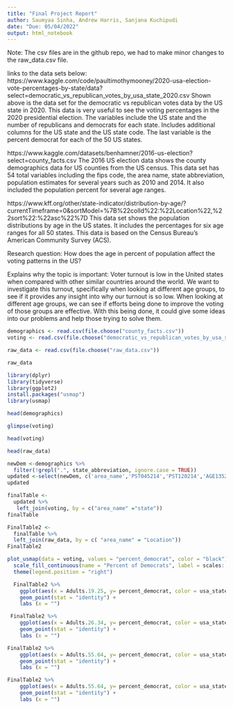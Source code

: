 ```yaml
---
title: "Final Project Report"
author: Saumyaa Sinha, Andrew Harris, Sanjana Kuchipudi
date: "Due: 05/04/2022"
output: html_notebook
---
```


Note: The csv files are in the github repo, we had to make minor changes to the raw_data.csv file.


links to the data sets below: 
https://www.kaggle.com/code/paultimothymooney/2020-usa-election-vote-percentages-by-state/data?select=democratic_vs_republican_votes_by_usa_state_2020.csv
Shown above is the data set for the democratic vs republican votes data by the US state in 2020. This data is very useful to see the voting percentages in the 2020 presidential election. The variables include the US state and the number of republicans and democrats for each state. Includes additional columns for the US state and the US state code. The last variable is the percent democrat for each of the 50 US states. 

https://www.kaggle.com/datasets/benhamner/2016-us-election?select=county_facts.csv
The 2016 US election data shows the county demographics data for US counties from the US census. This data set has 54 total variables including the fips code, the area name, state abbreviation, population estimates for several years such as 2010 and 2014. It also included the population percent for several age ranges. 

https://www.kff.org/other/state-indicator/distribution-by-age/?currentTimeframe=0&sortModel=%7B%22colId%22:%22Location%22,%22sort%22:%22asc%22%7D
This data set shows the population distributions by age in the US states. It includes the percentages for  six age ranges for all 50 states. This data is based on the Census Bureau’s American Community Survey (ACS). 


Research question: 
How does the age in percent of population affect the voting patterns in the US?


Explains why the topic is important: 
Voter turnout is low in the United states when compared with other similar countries around the world. We want to investigate this turnout, specifically when looking at different age groups, to see if it provides any insight into why our turnout is so low. When looking at different age groups, we can see if efforts being done to improve the voting of those groups are effective. With this being done, it could give some ideas into our problems and help those trying to solve them. 


```r
demographics <- read.csv(file.choose("county_facts.csv"))
voting <- read.csv(file.choose("democratic_vs_republican_votes_by_usa_state_2020.csv"))
```

```r
raw_data <- read.csv(file.choose("raw_data.csv"))
```

```r
raw_data
```


```r
library(dplyr)
library(tidyverse)
library(ggplot2)
install.packages("usmap")
library(usmap)
```


```r
head(demographics)
```



```r
glimpse(voting)
```

```r
head(voting)
```
```r
head(raw_data)
```


```r
newDem <-demographics %>%
  filter(!grepl(".", state_abbreviation, ignore.case = TRUE))
updated <-select(newDem, c('area_name','PST045214','PST120214','AGE135214','AGE295214','AGE775214', 'fips'))
updated
```



```r
finalTable <-
  updated %>%
   left_join(voting, by = c("area_name" ="state"))
finalTable
``` 

```r
FinalTable2 <-
  finalTable %>%
  left_join(raw_data, by = c( "area_name" = "Location"))
FinalTable2
```
```r
plot_usmap(data = voting, values = "percent_democrat", color = "black") + 
  scale_fill_continuous(name = "Percent of Democrats", label = scales::comma) + 
  theme(legend.position = "right")
```


```r
  FinalTable2 %>%
    ggplot(aes(x = Adults.19.25, y= percent_democrat, color = usa_state)) +
    geom_point(stat = "identity") +
    labs (x = "") 
```

```r
 FinalTable2 %>%
    ggplot(aes(x = Adults.26.34, y= percent_democrat, color = usa_state)) +
    geom_point(stat = "identity") +
    labs (x = "") 
```
```r
FinalTable2 %>%
    ggplot(aes(x = Adults.55.64, y= percent_democrat, color = usa_state)) +
    geom_point(stat = "identity") +
    labs (x = "") 
```
```r
FinalTable2 %>%
    ggplot(aes(x = Adults.55.64, y= percent_democrat, color = usa_state)) +
    geom_point(stat = "identity") +
    labs (x = "") 
```





